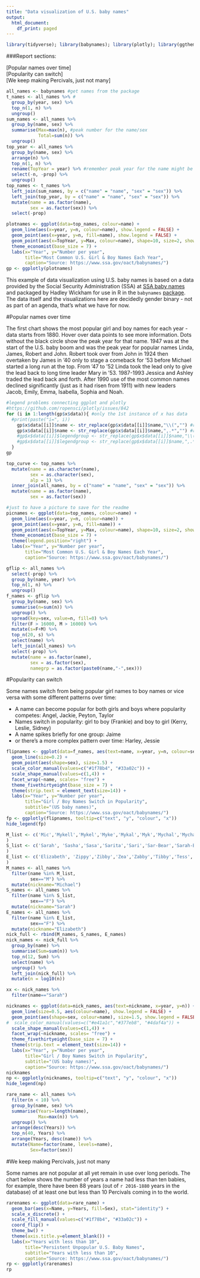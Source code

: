 ```yaml
---
title: "Data visualization of U.S. baby names"
output:
  html_document:
    df_print: paged
---
```



```r
library(tidyverse); library(babynames); library(plotly); library(ggthemes)
```

###Report sections:

[Popular names over time] <br>
[Popularity can switch] <br>
[We keep making Percivals, just not many]<br>

```r
all_names <- babynames #get names from the package
t_names <- all_names %>% #
  group_by(year, sex) %>%
  top_n(1, n) %>%
  ungroup()
sum_names <- all_names %>%
  group_by(name, sex) %>%
  summarise(Max=max(n), #peak number for the name/sex
            Total=sum(n)) %>%
  ungroup()
top_year <- all_names %>%
  group_by(name, sex) %>%
  arrange(n) %>%
  top_n(1, n) %>%
  rename(TopYear = year) %>% #remember peak year for the name might be a year where that name is most the top
  select(-n, -prop) %>%
  ungroup()
top_names <- t_names %>%
  left_join(sum_names, by = c("name" = "name", "sex" = "sex")) %>%
  left_join(top_year, by = c("name" = "name", "sex" = "sex")) %>%
  mutate(name = as.factor(name),
         sex = as.factor(sex)) %>%
  select(-prop)
```

```r
plotnames <- ggplot(data=top_names, colour=name) +
  geom_line(aes(x=year, y=n, colour=name), show.legend = FALSE) +
  geom_point(aes(x=year, y=n, fill=name), show.legend = FALSE) +
  geom_point(aes(x=TopYear, y=Max, colour=name), shape=10, size=2, show.legend = FALSE) +
  theme_economist(base_size = 7) +
  labs(x="Year", y="Number per year",
       title="Most Common U.S. Girl & Boy Names Each Year",
       caption="Source: https://www.ssa.gov/oact/babynames/")
gp <- ggplotly(plotnames)
```

This example of data visualization using U.S. baby names is based on a data provided by the Social Security Administration (SSA) at [SSA baby names](https://www.ssa.gov/oact/babynames/decades/century.html) and packaged by Hadley Wickham for use in R in the `babynames` [package](https://cran.r-project.org/web/packages/babynames/index.html). The data itself and the visualizations here are decidedly gender binary - not as part of an agenda, that's what we have for now.

#Popular names over time

The first chart shows the most popular girl and boy names for each year - data starts from 1880. Hover over data points to see more information. Dots without the black circle show the peak year for that name. 1947 was at the start of the U.S. baby boom and was the peak year for popular names Linda, James, Robert and John. Robert took over from John in 1924 then overtaken by James in '40 only to stage a comeback for '53 before Michael started a long run at the top. From '47 to '52 Linda took the lead only to give the lead back to long time leader Mary in '53. 1987-1993 Jessica and Ashley traded the lead back and forth. After 1990 use of the most common names declined significantly (just as it had risen from 1911) with new leaders Jacob, Emily, Emma, Isabella, Sophia and Noah. 
```r
#legend problems connecting ggplot and plotly
#https://github.com/ropensci/plotly/issues/842
for (i in 1:length(gp$x$data)){ #only the 1st instance of x has data
  #print(paste("i=", i))
    gp$x$data[[i]]$name <- str_replace(gp$x$data[[i]]$name,"\\(","") #replace opening paren
    gp$x$data[[i]]$name <- str_replace(gp$x$data[[i]]$name,",.*","") #replace the comma + anything after
    #gp$x$data[[i]]$legendgroup <- str_replace(gp$x$data[[i]]$name,"\\(","") #don't need these
    #gp$x$data[[i]]$legendgroup <- str_replace(gp$x$data[[i]]$name,",.*","") 
  }  
gp
```

```r
top_curve <- top_names %>%
  mutate(name = as.character(name),
         sex = as.character(sex),
         alp = 1) %>%
  inner_join(all_names, by = c("name" = "name", "sex" = "sex")) %>%
  mutate(name = as.factor(name),
         sex = as.factor(sex))
```

```r
#just to have a picture to save for the readme
picnames <- ggplot(data=top_names, colour=name) +
  geom_line(aes(x=year, y=n, colour=name)) +
  geom_point(aes(x=year, y=n, fill=name)) +
  geom_point(aes(x=TopYear, y=Max, colour=name), shape=10, size=2, show.legend = FALSE) +
  theme_economist(base_size = 7) +
  theme(legend.position="right") +
  labs(x="Year", y="Number per year",
       title="Most Common U.S. Girl & Boy Names Each Year",
       caption="Source: https://www.ssa.gov/oact/babynames/")
```

```r
gflip <- all_names %>%
  select(-prop) %>%
  group_by(name, year) %>%
  top_n(1, n) %>%
  ungroup()
f_names <- gflip %>% 
  group_by(name, sex) %>%
  summarise(n=sum(n)) %>%
  ungroup() %>%
  spread(key=sex, value=n, fill=0) %>%
  filter(F > 16000, M > 16000) %>%
  mutate(s=F+M) %>%
  top_n(20, s) %>% 
  select(name) %>% 
  left_join(all_names) %>%
  select(-prop) %>%
  mutate(name = as.factor(name),
         sex = as.factor(sex),
         namegrp = as.factor(paste0(name,"-",sex)))
```

#Popularity can switch

Some names switch from being popular girl names to boy names or vice versa with some different patterns over time:

 - A name can become popular for both girls and boys where popularity competes: Angel, Jackie, Peyton, Taylor
 - Names switch in popularity: girl to boy (Frankie) and boy to girl (Kerry, Leslie, Sidney) 
 - A name spikes briefly for one group: Jaime
 - or there's a more complex pattern over time: Harley, Jessie
```r
flipnames <- ggplot(data=f_names, aes(text=name, x=year, y=n, colour=sex)) +
  geom_line(size=0.2) +
  geom_point(aes(shape=sex), size=1.5) +
  scale_color_manual(values=c("#1f78b4", "#33a02c")) +
  scale_shape_manual(values=c(1,4)) +
  facet_wrap(~name, scales= "free") +
  theme_fivethirtyeight(base_size = 7) +
  theme(strip.text = element_text(size=14)) +
  labs(x="Year", y="Number per year",
       title="Girl / Boy Names Switch in Popularity",
       subtitle="(US baby names)",
       caption="Source: https://www.ssa.gov/oact/babynames/")
fp <- ggplotly(flipnames, tooltip=c("text", "y", "colour", "x"))
hide_legend(fp)
```
```r
M_list <- c('Mic','Mykell','Mykel','Myke','Mykal','Myk','Mychal','Mychael','Mitt','Mitchie','Mitch','Miko','Mikki','Miki','Mikha','Mikey','Mike','Micky','Mickie','Micki','Mickey','Mick','Micheal','Michale','Michail','Mical','Mac','Miska','Misi','Misha','Mischa','Miquel','Mikko','Mikkel','Mikk','Mikhos','Mikhail','Mikel','Mikael','Mihkel','Mihangel','Mihály','Mihai','Miguel','Mietek','Michon','Micho','Michele','Michel','Micheil','Mícheál','Michal','Michael','Micha','Micah','Mica','Meical','Makis'
)
S_list <- c('Sarah', 'Sasha','Sasa','Sarita','Sari','Sar-Bear','Sarah-Bearah','Sarah-Bear','Sar','Sally','Salley','Saira','Sadie','Sadee','Rya','Ara',' Sasa',' Sarrah',' Sarra',' Sari',' Saree',' Sara',' Sally',' Sallie',' Sallee',' Sal',' Sairah',' Saidee',' Sadye',' Sadie'
)
E_list <- c('Elizabeth', 'Zippy','Zibby','Zea','Zabby','Tibby','Tess','Lizzy','Lizzie','Lizie','Lizi','Lizbeth','Lizbet','Lizabeth','Liza-Bella','Liza-Bell','Liza','Liz','Lisi','Lisa','Liesl','Liby','Libby','Libbie','Libbi','Libba','Lib','Lettie','Lea','Izzy-Bizzy','Izzy','Izzie','Izzi','Izza','Izz','Izabeth','Iza','Issa','Isa','Ilsa','Etta','Emmy','Elzie','Elsvette','Elsvetta','Elsvett','Elspeth','Elsie','Elsbeth','Elsa','Elly','Ellie-Bellie','Ellie','Elle','Ella-Beth','Ella-Bell','Ella','Elize','Elizabelle','Elizabella','Elizabell','Eliza','Elise','Elisa','Eli','El-Bell','El','Effy','Effie','Effia','Ebby','Cutty','Buffy','Bizzy','Bitty','Bitsy','Birdie','Biff','Betty','Bettina','Bettie','Betters','Bette','Betsy','Bethy','Beth','Bet','Bessie','Bess','Belly','Bellie','Belle','Bella','Bell','Beli','Bee','Babet'
)
M_names <- all_names %>% 
  filter(name %in% M_list, 
         sex=="M") %>%
  mutate(nickname="Michael")
S_names <- all_names %>% 
  filter(name %in% S_list,
         sex=="F") %>%
  mutate(nickname="Sarah")
E_names <- all_names %>% 
  filter(name %in% E_list,
         sex=="F") %>%
  mutate(nickname="Elizabeth")
nick_full <- rbind(M_names, S_names, E_names) 
nick_names <- nick_full %>%
  group_by(name) %>%
  summarise(Sum=sum(n)) %>%
  top_n(12, Sum) %>%
  select(name) %>%
  ungroup() %>%
  left_join(nick_full) %>%
  mutate(n = log10(n))
```
```r
xx <- nick_names %>%
  filter(name=="Sarah")

nicknames <- ggplot(data=nick_names, aes(text=nickname, x=year, y=n)) +
  geom_line(size=0.5, aes(colour=name), show.legend = FALSE) +
  geom_point(aes(shape=sex, colour=name), size=1.5, show.legend = FALSE) +
#  scale_color_manual(values=c("#e41a1c","#377eb8", "#4daf4a")) +
  scale_shape_manual(values=c(1,4)) +
  facet_wrap(~nickname, scales= "free") +
  theme_fivethirtyeight(base_size = 7) +
  theme(strip.text = element_text(size=14)) +
  labs(x="Year", y="Number per year",
       title="Girl / Boy Names Switch in Popularity",
       subtitle="(US baby names)",
       caption="Source: https://www.ssa.gov/oact/babynames/")
nicknames
np <- ggplotly(nicknames, tooltip=c("text", "y", "colour", "x"))
hide_legend(np)
```

```r
rare_name <- all_names %>%
  filter(n < 10) %>%
  group_by(name, sex) %>%
  summarise(Years=length(name),
            Max=max(n)) %>%
  ungroup() %>%
  arrange(desc(Years)) %>%
  top_n(40, Years) %>% 
  arrange(Years, desc(name)) %>%
  mutate(Name=factor(name, levels=name),
         Sex=factor(sex))
```

#We keep making Percivals, just not many

Some names are not popular at all yet remain in use over long periods. The chart below shows the number of years a name had less than ten babies, for example, there have been 88 years (out of `r 2016-1880` years in the database) of at least one but less than 10 Percivals coming in to the world.
```r
rarenames <- ggplot(data=rare_name) +
  geom_bar(aes(x=Name, y=Years, fill=Sex), stat="identity") + 
  scale_x_discrete() +
  scale_fill_manual(values=c("#1f78b4", "#33a02c")) +
  coord_flip() +
  theme_bw() +
  theme(axis.title.y=element_blank()) +
  labs(x="Years with less than 10",
       title="Persistent Unpopular U.S. Baby Names",
       subtitle="Years with less than 10",
       caption="Source: https://www.ssa.gov/oact/babynames/")
rp <- ggplotly(rarenames)
rp
```



